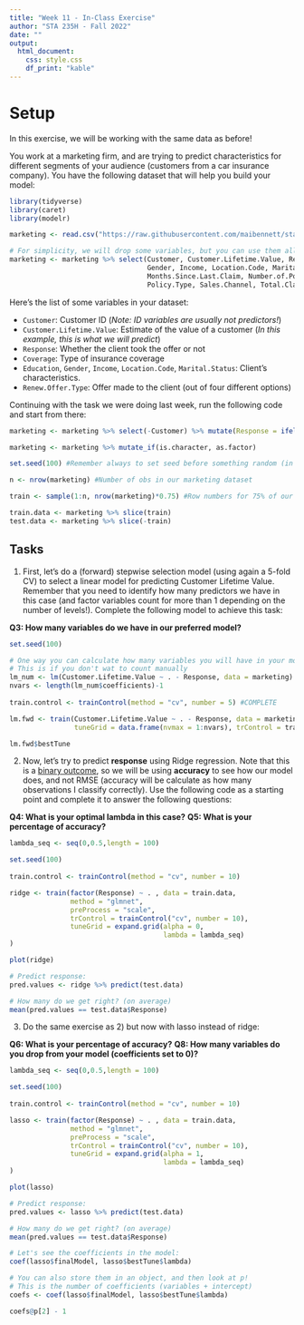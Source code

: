 ```yaml
---
title: "Week 11 - In-Class Exercise"
author: "STA 235H - Fall 2022"
date: ""
output: 
  html_document:
    css: style.css
    df_print: "kable"
---
```

<style type="text/css">
div.main-container {
  max-width: 1800px;
  margin-left: auto;
  margin-right: auto;
}

@media only screen and (max-width: 600px) {
   body {
      margin: 0;
      padding: 0;
   }
   .sample {
      width: 100%;
   }
}
</style>

# Setup

In this exercise, we will be working with the same data as before!

You work at a marketing firm, and are trying to predict characteristics for different segments of your audience (customers from a car insurance company). You have the following dataset that will help you build your model:


```r
library(tidyverse)
library(caret)
library(modelr)

marketing <- read.csv("https://raw.githubusercontent.com/maibennett/sta235/main/exampleSite/content/Classes/Week10/1_ModelSelection/data/marketing.csv")

# For simplicity, we will drop some variables, but you can use them all afterward if you want!
marketing <- marketing %>% select(Customer, Customer.Lifetime.Value, Response, Coverage, Education, EmploymentStatus,
                                  Gender, Income, Location.Code, Marital.Status, Monthly.Premium.Auto, 
                                  Months.Since.Last.Claim, Number.of.Policies,
                                  Policy.Type, Sales.Channel, Total.Claim.Amount, Renew.Offer.Type)
```

Here's the list of some variables in your dataset:

- `Customer`: Customer ID (*Note: ID variables are usually not predictors!*)
- `Customer.Lifetime.Value`: Estimate of the value of a customer (*In this example, this is what we will predict*)
- `Response`: Whether the client took the offer or not
- `Coverage`: Type of insurance coverage
- `Education`, `Gender`, `Income`, `Location.Code`, `Marital.Status`: Client's characteristics.
- `Renew.Offer.Type`: Offer made to the client (out of four different options)

Continuing with the task we were doing last week, run the following code and start from there:

```r
marketing <- marketing %>% select(-Customer) %>% mutate(Response = ifelse(Response=="No", 0, 1))

marketing <- marketing %>% mutate_if(is.character, as.factor)

set.seed(100) #Remember always to set seed before something random (in this case, sample())

n <- nrow(marketing) #Number of obs in our marketing dataset

train <- sample(1:n, nrow(marketing)*0.75) #Row numbers for 75% of our data (randomly selected)

train.data <- marketing %>% slice(train)
test.data <- marketing %>% slice(-train)

```

## Tasks

1) First, let's do a (forward) stepwise selection model (using again a 5-fold CV) to select a linear model for predicting Customer Lifetime Value. Remember that you need to identify how many predictors we have in this case (and factor variables count for more than 1 depending on the number of levels!). Complete the following model to achieve this task:

**Q3: How many variables do we have in our preferred model?**

```r
set.seed(100)

# One way you can calculate how many variables you will have in your model is this one:
# This is if you don't wat to count manually
lm_num <- lm(Customer.Lifetime.Value ~ . - Response, data = marketing)
nvars <- length(lm_num$coefficients)-1
  
train.control <- trainControl(method = "cv", number = 5) #COMPLETE

lm.fwd <- train(Customer.Lifetime.Value ~ . - Response, data = marketing, method = "leapForward",
                tuneGrid = data.frame(nvmax = 1:nvars), trControl = train.control)

lm.fwd$bestTune

```


2) Now, let's try to predict **response** using Ridge regression. Note that this is a <u>binary outcome</u>, so we will be using **accuracy** to see how our model does, and not RMSE (accuracy will be calculate as how many observations I classify correctly). Use the following code as a starting point and complete it to answer the following questions:

**Q4: What is your optimal lambda in this case?**
**Q5: What is your percentage of accuracy?**

```r
lambda_seq <- seq(0,0.5,length = 100) 

set.seed(100)
  
train.control <- trainControl(method = "cv", number = 10)

ridge <- train(factor(Response) ~ . , data = train.data, 
               method = "glmnet",
               preProcess = "scale", 
               trControl = trainControl("cv", number = 10), 
               tuneGrid = expand.grid(alpha = 0,
                                      lambda = lambda_seq)
)

plot(ridge)

# Predict response:
pred.values <- ridge %>% predict(test.data)

# How many do we get right? (on average)
mean(pred.values == test.data$Response)

```


3) Do the same exercise as 2) but now with lasso instead of ridge:

**Q6: What is your percentage of accuracy?**
**Q8: How many variables do you drop from your model (coefficients set to 0)?**


```r
lambda_seq <- seq(0,0.5,length = 100) 

set.seed(100)
  
train.control <- trainControl(method = "cv", number = 10)

lasso <- train(factor(Response) ~ . , data = train.data, 
               method = "glmnet",
               preProcess = "scale", 
               trControl = trainControl("cv", number = 10), 
               tuneGrid = expand.grid(alpha = 1,
                                      lambda = lambda_seq)
)

plot(lasso)

# Predict response:
pred.values <- lasso %>% predict(test.data)

# How many do we get right? (on average)
mean(pred.values == test.data$Response)

# Let's see the coefficients in the model:
coef(lasso$finalModel, lasso$bestTune$lambda)

# You can also store them in an object, and then look at p!
# This is the number of coefficients (variables + intercept)
coefs <- coef(lasso$finalModel, lasso$bestTune$lambda)

coefs@p[2] - 1

```
